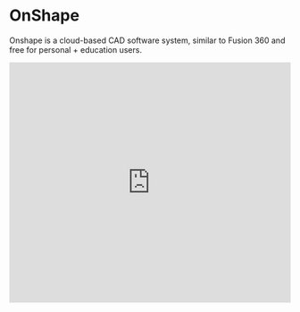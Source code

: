 
# OnShape

Onshape is a cloud-based CAD software system, similar to Fusion 360 and free for personal + education users.

  <iframe
    width="100%"
    height="430"
    src="https://www.youtube.com/embed/DeQalcgQbAs"
    frameborder="0"
    allow="accelerometer; autoplay; clipboard-write; encrypted-media; gyroscope; picture-in-picture"
    allowfullscreen
  />

<Callout type="warning" emoji="⚠️">
OnShape can run on most machines, but requires a fast internet connection and benefits from an external mouse and keyboard. Full system requirements are available below.
</Callout>

As a cloud-native, completely portable and device-agnostic solution, Onshape is accessible from any computer, tablet or phone (iOS or Android) through a web browser or mobile app. Modeling in a secure cloud workspace, users never lose their designs due to data corruption or CAD crashes. 

Onshape is perfect for open-source projects, making it easier than ever for your contributors to instantly share designs and collaborate from anywhere in the world without having to download or install any software.

![Screenshot of OnShape](https://media.tewahi.com/onshape.webp)

## Supported filetypes

STL (best for 3D printing), 3DM, ASM, CAM360, CATPart, CATProduct, DWG, DXF, F3D, FBX, G, IAM, IGE, IGS, IPT, NEU, OBJ, PRT, SAB, SAT, SKP, SLDASM, SLDPRT, SMB, SMT, STE, STE, STP, WIRE, 123DX

## Minimum system requirements

A modern, WebGL supported browser. Integrated graphics with 4GB or more VRAM, or dedicated GPU with 1 GB or more VRAM.

## Downloads

[Launch OnShape](https://www.onshape.com/en/products/free)